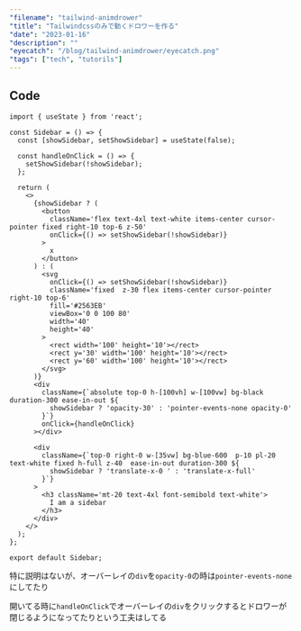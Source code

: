 ```yaml
---
"filename": "tailwind-animdrower"
"title": "Tailwindcssのみで動くドロワーを作る"
"date": "2023-01-16"
"description": ""
"eyecatch": "/blog/tailwind-animdrower/eyecatch.png"
"tags": ["tech", "tutorils"]
---
```


## Code

```tsx {}
import { useState } from 'react';

const Sidebar = () => {
  const [showSidebar, setShowSidebar] = useState(false);

  const handleOnClick = () => {
    setShowSidebar(!showSidebar);
  };

  return (
    <>
      {showSidebar ? (
        <button
          className='flex text-4xl text-white items-center cursor-pointer fixed right-10 top-6 z-50'
          onClick={() => setShowSidebar(!showSidebar)}
        >
          x
        </button>
      ) : (
        <svg
          onClick={() => setShowSidebar(!showSidebar)}
          className='fixed  z-30 flex items-center cursor-pointer right-10 top-6'
          fill='#2563EB'
          viewBox='0 0 100 80'
          width='40'
          height='40'
        >
          <rect width='100' height='10'></rect>
          <rect y='30' width='100' height='10'></rect>
          <rect y='60' width='100' height='10'></rect>
        </svg>
      )}
      <div
        className={`absolute top-0 h-[100vh] w-[100vw] bg-black duration-300 ease-in-out ${
          showSidebar ? 'opacity-30' : 'pointer-events-none opacity-0'
        }`}
        onClick={handleOnClick}
      ></div>

      <div
        className={`top-0 right-0 w-[35vw] bg-blue-600  p-10 pl-20 text-white fixed h-full z-40  ease-in-out duration-300 ${
          showSidebar ? 'translate-x-0 ' : 'translate-x-full'
        }`}
      >
        <h3 className='mt-20 text-4xl font-semibold text-white'>
          I am a sidebar
        </h3>
      </div>
    </>
  );
};

export default Sidebar;
```

特に説明はないが、オーバーレイの`div`を`opacity-0`の時は`pointer-events-none`にしてたり

開いてる時に`handleOnClick`でオーバーレイの`div`をクリックするとドロワーが閉じるようになってたりという工夫はしてる
